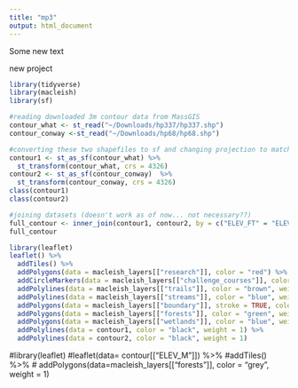 ```yaml
---
title: "mp3"
output: html_document
---
```

Some new text

new project

```r
library(tidyverse)
library(macleish)
library(sf)
```

```r
#reading downloaded 3m contour data from MassGIS 
contour_what <- st_read("~/Downloads/hp337/hp337.shp") 
contour_conway <-st_read("~/Downloads/hp68/hp68.shp")

#converting these two shapefiles to sf and changing projection to match macleish_layers
contour1 <- st_as_sf(contour_what) %>% 
  st_transform(contour_what, crs = 4326)
contour2 <- st_as_sf(contour_conway)  %>% 
  st_transform(contour_conway, crs = 4326)
class(contour1)
class(contour2)
```

```r
#joining datasets (doesn't work as of now... not necessary??)
full_contour <- inner_join(contour1, contour2, by = c("ELEV_FT" = "ELEV_FT"))
full_contour
```

```r
library(leaflet)
leaflet() %>%
  addTiles() %>%
  addPolygons(data = macleish_layers[["research"]], color = "red") %>%
  addCircleMarkers(data = macleish_layers[["challenge_courses"]], color = "red") %>%
  addPolylines(data = macleish_layers[["trails"]], color = "brown", weight = 1) %>%
  addPolylines(data = macleish_layers[["streams"]], color = "blue", weight = 1) %>%
  addPolygons(data = macleish_layers[["boundary"]], stroke = TRUE, color = "black", fill = NA, weight = 2, opacity = 2) %>%
  addPolygons(data = macleish_layers[["forests"]], color = "green", weight = 1, fill = NA) %>%
  addPolygons(data = macleish_layers[["wetlands"]], color = "blue", weight = 1) %>%
  addPolylines(data = contour1, color = "black", weight = 1) %>%
  addPolylines(data = contour2, color = "black", weight = 1) 
```

#library(leaflet)
#leaflet(data= contour[["ELEV_M"]]) %>%
  #addTiles() %>%
 # addPolygons(data=macleish_layers[["forests"]], color = "grey", weight = 1)
```


```